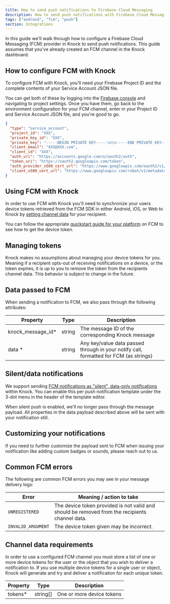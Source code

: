 ```yaml
---
title: How to send push notifications to Firebase Cloud Messaging
description: How to send push notifications with Firebase Cloud Messaging (FCM) and Knock
tags: ["android", "fcm", "push"]
section: Integrations
---
```



In this guide we'll walk through how to configure a Firebase Cloud Messaging (FCM) provider in Knock to send push notifications. This guide assumes that you've already created an FCM channel in the Knock dashboard.

## How to configure FCM with Knock

To configure FCM with Knock, you'll need your Firebase Project ID and the complete contents of your Service Account JSON file.

You can get both of these by logging into the [Firebase console](https://console.firebase.google.com/) and navigating to project settings. Once you have them, go back to the environment configuration for your FCM channel, enter in your Project ID and Service Account JSON file, and you're good to go.

```json Example service account JSON
{
  "type": "service_account",
  "project_id": "XXX",
  "private_key_id": "XXX",
  "private_key": "-----BEGIN PRIVATE KEY-----\n\n-----END PRIVATE KEY-----\n",
  "client_email": "XXX@XXX.com",
  "client_id": "XXX",
  "auth_uri": "https://accounts.google.com/o/oauth2/auth",
  "token_uri": "https://oauth2.googleapis.com/token",
  "auth_provider_x509_cert_url": "https://www.googleapis.com/oauth2/v1/certs",
  "client_x509_cert_url": "https://www.googleapis.com/robot/v1/metadata/x509/XXX"
}
```

## Using FCM with Knock

In order to use FCM with Knock you'll need to synchronize your users device tokens retrieved from the FCM SDK in either Android, iOS, or Web to Knock by [setting channel data](/send-notifications/setting-channel-data) for your recipient.

You can follow the appropriate [quickstart guide for your platform](https://firebase.google.com/docs/cloud-messaging#next-steps) on FCM to see how to get the device token.

<MultiLangCodeBlock
  snippet="users.setChannelData-push"
  title="Set FCM channel data for a user"
/>

## Managing tokens

Knock makes no assumptions about managing your device tokens for you. Meaning if a recipient opts-out of receiving notifications on a device, or the token expires, it is up to you to remove the token from the recipients channel data. This behavior is subject to change in the future.

## Data passed to FCM

When sending a notification to FCM, we also pass through the following attributes:

| Property           | Type   | Description                                                                           |
| ------------------ | ------ | ------------------------------------------------------------------------------------- |
| knock_message_id\* | string | The message ID of the corresponding Knock message                                     |
| data \*            | string | Any key/value data passed through in your notify call, formatted for FCM (as strings) |

## Silent/data notifications

We support sending [FCM notifications as "silent", data-only notifications](https://firebase.google.com/docs/cloud-messaging/concept-options#data_messages) within Knock. You can enable this per push notification template under the 3-dot menu in the header of the template editor.

When silent push is enabled, we'll no longer pass through the message payload. All properties in the data payload described above will be sent with your notification still.

## Customizing your notifications

If you need to further customize the payload sent to FCM when issuing your notification like adding custom badges or sounds, please reach out to us.

## Common FCM errors

The following are common FCM errors you may see in your message delivery logs:

| Error              | Meaning / action to take                                                                       |
| ------------------ | ---------------------------------------------------------------------------------------------- |
| `UNREGISTERED`     | The device token provided is not valid and should be removed from the recipients channel data. |
| `INVALID_ARGUMENT` | The device token given may be incorrect.                                                       |

## Channel data requirements

In order to use a configured FCM channel you must store a list of one or more device tokens for the user or the object that you wish to deliver a notification to. If you use multiple device tokens for a single user or object, Knock will generate and try and deliver a notification for each unique token.

| Property | Type     | Description               |
| -------- | -------- | ------------------------- |
| tokens\* | string[] | One or more device tokens |
